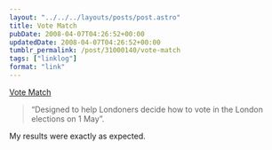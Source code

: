 ```yaml
---
layout: "../../../layouts/posts/post.astro"
title: Vote Match
pubDate: 2008-04-07T04:26:52+00:00
updatedDate: 2008-04-07T04:26:52+00:00
tumblr_permalink: /post/31000140/vote-match
tags: ["linklog"]
format: "link"
---
```


[Vote Match][1]

> &ldquo;Designed to help Londoners decide how to vote in the London elections on 1 May&rdquo;.

My results were exactly as expected.

[1]: http://www.votematch.co.uk/
